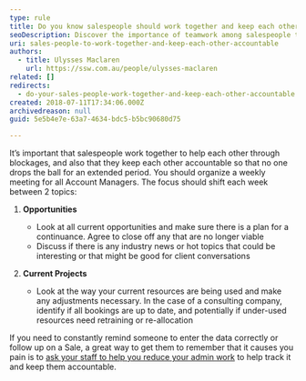 ```yaml
---
type: rule
title: Do you know salespeople should work together and keep each other accountable?
seoDescription: Discover the importance of teamwork among salespeople to navigate challenges and maintain accountability, ensuring no opportunities are missed.
uri: sales-people-to-work-together-and-keep-each-other-accountable
authors:
  - title: Ulysses Maclaren
    url: https://ssw.com.au/people/ulysses-maclaren
related: []
redirects:
  - do-your-sales-people-work-together-and-keep-each-other-accountable
created: 2018-07-11T17:34:06.000Z
archivedreason: null
guid: 5e5b4e7e-63a7-4634-bdc5-b5bc90680d75

---
```


It’s important that salespeople work together to help each other through blockages, and also that they keep each other accountable so that no one drops the ball for an extended period.
You should organize a weekly meeting for all Account Managers. The focus should shift each week between 2 topics:

1. **Opportunities**

   * Look at all current opportunities and make sure there is a plan for a continuance. Agree to close off any that are no longer viable
   * Discuss if there is any industry news or hot topics that could be interesting or that might be good for client conversations

2. **Current Projects**

   * Look at the way your current resources are being used and make any adjustments necessary. In the case of a consulting company, identify if all bookings are up to date, and potentially if under-used resources need retraining or re-allocation

If you need to constantly remind someone to enter the data correctly or follow up on a Sale, a great way to get them to remember that it causes you pain is to [ask your staff to help you reduce your admin work](/reduce-your-admin) to help track it and keep them accountable.